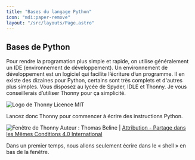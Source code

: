 ```yaml
---
title: "Bases du langage Python"
icon: "mdi:paper-remove"
layout: "/src/layouts/Page.astro"
---
```


## Bases de Python

Pour rendre la programation plus simple et rapide, on utilise généralement un
IDE (environnement de développement). Un environnement de développement est un
logiciel qui facilite l’écriture d’un programme. Il en existe des dizaines
pour Python, certains sont très complets et d'autres plus simples. Vous
disposez au lycée de Spyder, IDLE et Thonny. Je vous conseillerais d’utiliser
Thonny pour ça simplicité.

![Logo de Thonny](/public/Thonny.png) Licence MIT

Lancez donc Thonny pour commencer à écrire des instructions Python.

![Fenêtre de Thonny](/public/Thonny2.png) Auteur : Thomas Beline | [Attribution - Partage dans les Mêmes Conditions 4.0 International](https://creativecommons.org/licenses/by-sa/4.0/deed.fr)

Dans un premier temps, nous allons seulement écrire dans le « shell » en bas
de la fenêtre.
